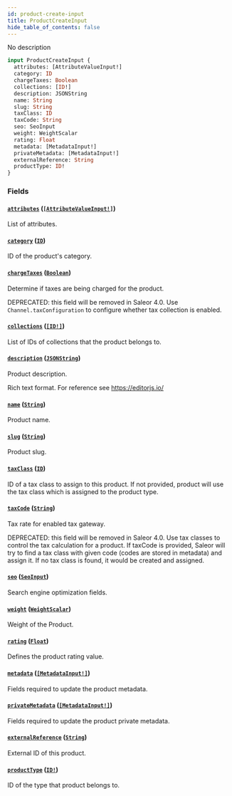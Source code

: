 ```yaml
---
id: product-create-input
title: ProductCreateInput
hide_table_of_contents: false
---
```


No description

```graphql
input ProductCreateInput {
  attributes: [AttributeValueInput!]
  category: ID
  chargeTaxes: Boolean
  collections: [ID!]
  description: JSONString
  name: String
  slug: String
  taxClass: ID
  taxCode: String
  seo: SeoInput
  weight: WeightScalar
  rating: Float
  metadata: [MetadataInput!]
  privateMetadata: [MetadataInput!]
  externalReference: String
  productType: ID!
}
```

### Fields

#### [`attributes`](#) ([`[AttributeValueInput!]`](../../../developer/api-reference/inputs/attribute-value-input))

List of attributes.

#### [`category`](#) ([`ID`](../../../developer/api-reference/scalars/id))

ID of the product's category.

#### [`chargeTaxes`](#) ([`Boolean`](../../../developer/api-reference/scalars/boolean))

Determine if taxes are being charged for the product.

DEPRECATED: this field will be removed in Saleor 4.0. Use `Channel.taxConfiguration` to configure whether tax collection is enabled.

#### [`collections`](#) ([`[ID!]`](../../../developer/api-reference/scalars/id))

List of IDs of collections that the product belongs to.

#### [`description`](#) ([`JSONString`](../../../developer/api-reference/scalars/jsonstring))

Product description.

Rich text format. For reference see https://editorjs.io/

#### [`name`](#) ([`String`](../../../developer/api-reference/scalars/string))

Product name.

#### [`slug`](#) ([`String`](../../../developer/api-reference/scalars/string))

Product slug.

#### [`taxClass`](#) ([`ID`](../../../developer/api-reference/scalars/id))

ID of a tax class to assign to this product. If not provided, product will use the tax class which is assigned to the product type.

#### [`taxCode`](#) ([`String`](../../../developer/api-reference/scalars/string))

Tax rate for enabled tax gateway.

DEPRECATED: this field will be removed in Saleor 4.0. Use tax classes to control the tax calculation for a product. If taxCode is provided, Saleor will try to find a tax class with given code (codes are stored in metadata) and assign it. If no tax class is found, it would be created and assigned.

#### [`seo`](#) ([`SeoInput`](../../../developer/api-reference/inputs/seo-input))

Search engine optimization fields.

#### [`weight`](#) ([`WeightScalar`](../../../developer/api-reference/scalars/weight-scalar))

Weight of the Product.

#### [`rating`](#) ([`Float`](../../../developer/api-reference/scalars/float))

Defines the product rating value.

#### [`metadata`](#) ([`[MetadataInput!]`](../../../developer/api-reference/inputs/metadata-input))

Fields required to update the product metadata.

#### [`privateMetadata`](#) ([`[MetadataInput!]`](../../../developer/api-reference/inputs/metadata-input))

Fields required to update the product private metadata.

#### [`externalReference`](#) ([`String`](../../../developer/api-reference/scalars/string))

External ID of this product.

#### [`productType`](#) ([`ID!`](../../../developer/api-reference/scalars/id))

ID of the type that product belongs to.
